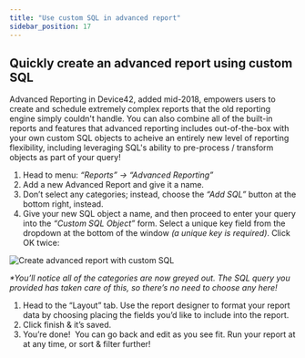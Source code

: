 ```yaml
---
title: "Use custom SQL in advanced report"
sidebar_position: 17
---
```


## Quickly create an advanced report using custom SQL

Advanced Reporting in Device42, added mid-2018, empowers users to create and schedule extremely complex reports that the old reporting engine simply couldn't handle. You can also combine all of the built-in reports and features that advanced reporting includes out-of-the-box with your own custom SQL objects to acheive an entirely new level of reporting flexibility, including leveraging SQL's ability to pre-process / transform objects as part of your query!

1. Head to menu: _“Reports” → “Advanced Reporting”_
2. Add a new Advanced Report and give it a name.
3. Don’t select any categories; instead, choose the _“Add SQL”_ button at the bottom right, instead.
4. Give your new SQL object a name, and then proceed to enter your query into the _“Custom SQL Object”_ form. Select a unique key field from the dropdown at the bottom of the window _(a unique key is required)_. Click OK twice:

![Create advanced report with custom SQL](/assets/images/create_advanced_report_custom_SQL-1.png)

_\*You’ll notice all of the categories are now greyed out. The SQL query you provided has taken care of this, so there’s no need to choose any here!_

1. Head to the “Layout” tab. Use the report designer to format your report data by choosing placing the fields you’d like to include into the report.
2. Click finish & it’s saved.
3. You’re done!  You can go back and edit as you see fit. Run your report at at any time, or sort & filter further!
